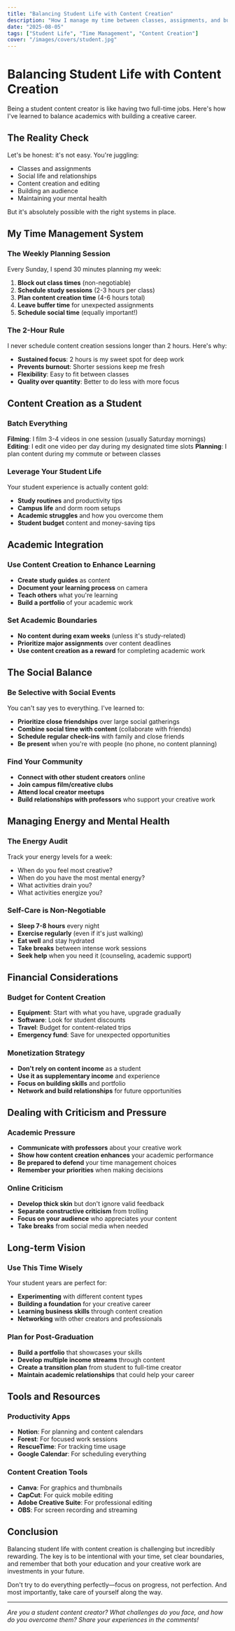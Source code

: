 ```yaml
---
title: "Balancing Student Life with Content Creation"
description: "How I manage my time between classes, assignments, and building a creative career as a student content creator."
date: "2025-08-05"
tags: ["Student Life", "Time Management", "Content Creation"]
cover: "/images/covers/student.jpg"
---
```


# Balancing Student Life with Content Creation

Being a student content creator is like having two full-time jobs. Here's how I've learned to balance academics with building a creative career.

## The Reality Check

Let's be honest: it's not easy. You're juggling:
- Classes and assignments
- Social life and relationships
- Content creation and editing
- Building an audience
- Maintaining your mental health

But it's absolutely possible with the right systems in place.

## My Time Management System

### The Weekly Planning Session

Every Sunday, I spend 30 minutes planning my week:

1. **Block out class times** (non-negotiable)
2. **Schedule study sessions** (2-3 hours per class)
3. **Plan content creation time** (4-6 hours total)
4. **Leave buffer time** for unexpected assignments
5. **Schedule social time** (equally important!)

### The 2-Hour Rule

I never schedule content creation sessions longer than 2 hours. Here's why:

- **Sustained focus**: 2 hours is my sweet spot for deep work
- **Prevents burnout**: Shorter sessions keep me fresh
- **Flexibility**: Easy to fit between classes
- **Quality over quantity**: Better to do less with more focus

## Content Creation as a Student

### Batch Everything

**Filming**: I film 3-4 videos in one session (usually Saturday mornings)
**Editing**: I edit one video per day during my designated time slots
**Planning**: I plan content during my commute or between classes

### Leverage Your Student Life

Your student experience is actually content gold:

- **Study routines** and productivity tips
- **Campus life** and dorm room setups
- **Academic struggles** and how you overcome them
- **Student budget** content and money-saving tips

## Academic Integration

### Use Content Creation to Enhance Learning

- **Create study guides** as content
- **Document your learning process** on camera
- **Teach others** what you're learning
- **Build a portfolio** of your academic work

### Set Academic Boundaries

- **No content during exam weeks** (unless it's study-related)
- **Prioritize major assignments** over content deadlines
- **Use content creation as a reward** for completing academic work

## The Social Balance

### Be Selective with Social Events

You can't say yes to everything. I've learned to:

- **Prioritize close friendships** over large social gatherings
- **Combine social time with content** (collaborate with friends)
- **Schedule regular check-ins** with family and close friends
- **Be present** when you're with people (no phone, no content planning)

### Find Your Community

- **Connect with other student creators** online
- **Join campus film/creative clubs**
- **Attend local creator meetups**
- **Build relationships with professors** who support your creative work

## Managing Energy and Mental Health

### The Energy Audit

Track your energy levels for a week:
- When do you feel most creative?
- When do you have the most mental energy?
- What activities drain you?
- What activities energize you?

### Self-Care is Non-Negotiable

- **Sleep 7-8 hours** every night
- **Exercise regularly** (even if it's just walking)
- **Eat well** and stay hydrated
- **Take breaks** between intense work sessions
- **Seek help** when you need it (counseling, academic support)

## Financial Considerations

### Budget for Content Creation

- **Equipment**: Start with what you have, upgrade gradually
- **Software**: Look for student discounts
- **Travel**: Budget for content-related trips
- **Emergency fund**: Save for unexpected opportunities

### Monetization Strategy

- **Don't rely on content income** as a student
- **Use it as supplementary income** and experience
- **Focus on building skills** and portfolio
- **Network and build relationships** for future opportunities

## Dealing with Criticism and Pressure

### Academic Pressure

- **Communicate with professors** about your creative work
- **Show how content creation enhances** your academic performance
- **Be prepared to defend** your time management choices
- **Remember your priorities** when making decisions

### Online Criticism

- **Develop thick skin** but don't ignore valid feedback
- **Separate constructive criticism** from trolling
- **Focus on your audience** who appreciates your content
- **Take breaks** from social media when needed

## Long-term Vision

### Use This Time Wisely

Your student years are perfect for:

- **Experimenting** with different content types
- **Building a foundation** for your creative career
- **Learning business skills** through content creation
- **Networking** with other creators and professionals

### Plan for Post-Graduation

- **Build a portfolio** that showcases your skills
- **Develop multiple income streams** through content
- **Create a transition plan** from student to full-time creator
- **Maintain academic relationships** that could help your career

## Tools and Resources

### Productivity Apps
- **Notion**: For planning and content calendars
- **Forest**: For focused work sessions
- **RescueTime**: For tracking time usage
- **Google Calendar**: For scheduling everything

### Content Creation Tools
- **Canva**: For graphics and thumbnails
- **CapCut**: For quick mobile editing
- **Adobe Creative Suite**: For professional editing
- **OBS**: For screen recording and streaming

## Conclusion

Balancing student life with content creation is challenging but incredibly rewarding. The key is to be intentional with your time, set clear boundaries, and remember that both your education and your creative work are investments in your future.

Don't try to do everything perfectly—focus on progress, not perfection. And most importantly, take care of yourself along the way.

---

*Are you a student content creator? What challenges do you face, and how do you overcome them? Share your experiences in the comments!*
